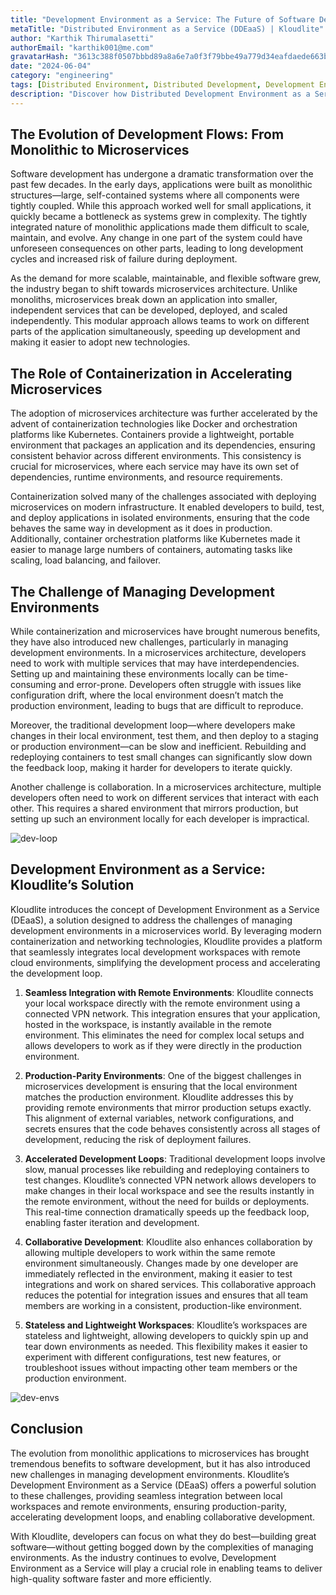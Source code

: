 ```yaml
---
title: "Development Environment as a Service: The Future of Software Development"
metaTitle: "Distributed Environment as a Service (DDEaaS) | Kloudlite"
author: "Karthik Thirumalasetti"
authorEmail: "karthik001@me.com"
gravatarHash: "3613c388f0507bbbd89a8a6e7a0f3f79bbe49a779d34eafdaede663b3f2a2542"
date: "2024-06-04"
category: "engineering"
tags: [Distributed Environment, Distributed Development, Development Environments]
description: "Discover how Distributed Development Environment as a Service (DDEaaS) enhances scalability, collaboration, and productivity in development. Learn about Kloudlite's innovative DDEaaS solution for seamless, secure, and efficient software development."
---
```



## The Evolution of Development Flows: From Monolithic to Microservices

Software development has undergone a dramatic transformation over the past few decades. In the early days, applications were built as monolithic structures—large, self-contained systems where all components were tightly coupled. While this approach worked well for small applications, it quickly became a bottleneck as systems grew in complexity. The tightly integrated nature of monolithic applications made them difficult to scale, maintain, and evolve. Any change in one part of the system could have unforeseen consequences on other parts, leading to long development cycles and increased risk of failure during deployment.

As the demand for more scalable, maintainable, and flexible software grew, the industry began to shift towards microservices architecture. Unlike monoliths, microservices break down an application into smaller, independent services that can be developed, deployed, and scaled independently. This modular approach allows teams to work on different parts of the application simultaneously, speeding up development and making it easier to adopt new technologies.

## The Role of Containerization in Accelerating Microservices

The adoption of microservices architecture was further accelerated by the advent of containerization technologies like Docker and orchestration platforms like Kubernetes. Containers provide a lightweight, portable environment that packages an application and its dependencies, ensuring consistent behavior across different environments. This consistency is crucial for microservices, where each service may have its own set of dependencies, runtime environments, and resource requirements.

Containerization solved many of the challenges associated with deploying microservices on modern infrastructure. It enabled developers to build, test, and deploy applications in isolated environments, ensuring that the code behaves the same way in development as it does in production. Additionally, container orchestration platforms like Kubernetes made it easier to manage large numbers of containers, automating tasks like scaling, load balancing, and failover.

## The Challenge of Managing Development Environments

While containerization and microservices have brought numerous benefits, they have also introduced new challenges, particularly in managing development environments. In a microservices architecture, developers need to work with multiple services that may have interdependencies. Setting up and maintaining these environments locally can be time-consuming and error-prone. Developers often struggle with issues like configuration drift, where the local environment doesn’t match the production environment, leading to bugs that are difficult to reproduce.

Moreover, the traditional development loop—where developers make changes in their local environment, test them, and then deploy to a staging or production environment—can be slow and inefficient. Rebuilding and redeploying containers to test small changes can significantly slow down the feedback loop, making it harder for developers to iterate quickly.

Another challenge is collaboration. In a microservices architecture, multiple developers often need to work on different services that interact with each other. This requires a shared environment that mirrors production, but setting up such an environment locally for each developer is impractical.


<Img src="/docs/introduction/dev-loop.png" alt="dev-loop"/>

## Development Environment as a Service: Kloudlite’s Solution

Kloudlite introduces the concept of Development Environment as a Service (DEaaS), a solution designed to address the challenges of managing development environments in a microservices world. By leveraging modern containerization and networking technologies, Kloudlite provides a platform that seamlessly integrates local development workspaces with remote cloud environments, simplifying the development process and accelerating the development loop.

1. **Seamless Integration with Remote Environments**: Kloudlite connects your local workspace directly with the remote environment using a connected VPN network. This integration ensures that your application, hosted in the workspace, is instantly available in the remote environment. This eliminates the need for complex local setups and allows developers to work as if they were directly in the production environment.

2. **Production-Parity Environments**: One of the biggest challenges in microservices development is ensuring that the local environment matches the production environment. Kloudlite addresses this by providing remote environments that mirror production setups exactly. This alignment of external variables, network configurations, and secrets ensures that the code behaves consistently across all stages of development, reducing the risk of deployment failures.

3. **Accelerated Development Loops**: Traditional development loops involve slow, manual processes like rebuilding and redeploying containers to test changes. Kloudlite’s connected VPN network allows developers to make changes in their local workspace and see the results instantly in the remote environment, without the need for builds or deployments. This real-time connection dramatically speeds up the feedback loop, enabling faster iteration and development.

4. **Collaborative Development**: Kloudlite also enhances collaboration by allowing multiple developers to work within the same remote environment simultaneously. Changes made by one developer are immediately reflected in the environment, making it easier to test integrations and work on shared services. This collaborative approach reduces the potential for integration issues and ensures that all team members are working in a consistent, production-like environment.

5. **Stateless and Lightweight Workspaces**: Kloudlite’s workspaces are stateless and lightweight, allowing developers to quickly spin up and tear down environments as needed. This flexibility makes it easier to experiment with different configurations, test new features, or troubleshoot issues without impacting other team members or the production environment.

<Img src="/blog/collaborate.png" alt="dev-envs"/>

## Conclusion

The evolution from monolithic applications to microservices has brought tremendous benefits to software development, but it has also introduced new challenges in managing development environments. Kloudlite’s Development Environment as a Service (DEaaS) offers a powerful solution to these challenges, providing seamless integration between local workspaces and remote environments, ensuring production-parity, accelerating development loops, and enabling collaborative development.

With Kloudlite, developers can focus on what they do best—building great software—without getting bogged down by the complexities of managing environments. As the industry continues to evolve, Development Environment as a Service will play a crucial role in enabling teams to deliver high-quality software faster and more efficiently.
